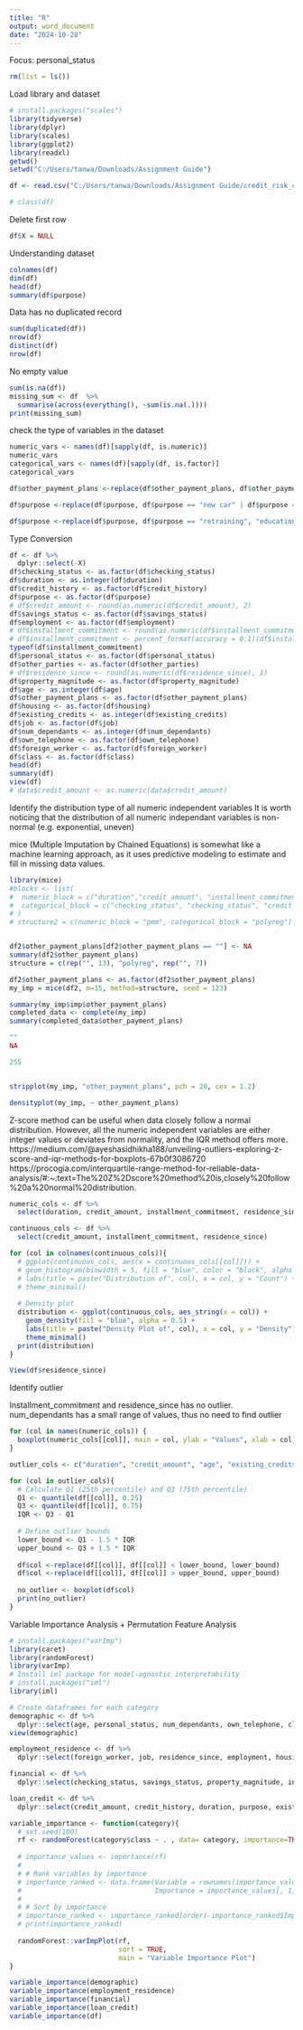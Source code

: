 ---
title: "R"
output: word_document
date: "2024-10-28"
---
Focus: personal_status
```{r}
rm(list = ls())

```

Load library and dataset
```{r}
# install.packages("scales")
library(tidyverse)
library(dplyr)
library(scales)
library(ggplot2)
library(readxl)
getwd()
setwd("C:/Users/tanwa/Downloads/Assignment Guide")

df <- read.csv("C:/Users/tanwa/Downloads/Assignment Guide/credit_risk_classification.csv")

# class(df)
```
Delete first row
```{r}
df$X = NULL
```


Understanding dataset
```{r}
colnames(df)
dim(df)
head(df)
summary(df$purpose)
```


Data has no duplicated record
```{r}
sum(duplicated(df))
nrow(df)
distinct(df)
nrow(df)
```
No empty value
```{r}
sum(is.na(df))
missing_sum <- df  %>%
  summarise(across(everything(), ~sum(is.na(.))))
print(missing_sum)
```

check the type of variables in the dataset
```{r}
numeric_vars <- names(df)[sapply(df, is.numeric)]
numeric_vars
categorical_vars <- names(df)[sapply(df, is.factor)]
categorical_vars
```


```{r}
df$other_payment_plans <-replace(df$other_payment_plans, df$other_payment_plans == "", "no known payment plan")

df$purpose <-replace(df$purpose, df$purpose == "new car" | df$purpose == "used car", "car")

df$purpose <-replace(df$purpose, df$purpose == "retraining", "education")
```

Type Conversion
```{r}

df <- df %>%  
  dplyr::select(-X)
df$checking_status <- as.factor(df$checking_status)
df$duration <- as.integer(df$duration)
df$credit_history <- as.factor(df$credit_history)
df$purpose <- as.factor(df$purpose)
# df$credit_amount <- round(as.numeric(df$credit_amount), 2)
df$savings_status <- as.factor(df$savings_status)
df$employment <- as.factor(df$employment)
# df$installment_commitment <- round(as.numeric(df$installment_commitment), 1)
# df$installment_commitment <- percent_format(accuracy = 0.1)(df$installment_commitment / 100)
typeof(df$installment_commitment)
df$personal_status <- as.factor(df$personal_status)
df$other_parties <- as.factor(df$other_parties)
# df$residence_since <- round(as.numeric(df$residence_since), 1)
df$property_magnitude <- as.factor(df$property_magnitude)
df$age <- as.integer(df$age)
df$other_payment_plans <- as.factor(df$other_payment_plans)
df$housing <- as.factor(df$housing)
df$existing_credits <- as.integer(df$existing_credits)
df$job <- as.factor(df$job)
df$num_dependants <- as.integer(df$num_dependants)
df$own_telephone <- as.factor(df$own_telephone)
df$foreign_worker <- as.factor(df$foreign_worker)
df$class <- as.factor(df$class)
head(df)
summary(df)
view(df)
# data$credit_amount <- as.numeric(data$credit_amount)
```
Identify the distribution type of all numeric independent variables
It is worth noticing that the distribution of all numeric independant variables is non-normal (e.g. exponential, uneven)


mice (Multiple Imputation by Chained Equations) is somewhat like a machine learning approach, as it uses predictive modeling to estimate and fill in missing data values. 
```{r}
library(mice)
#blocks <- list(
#  numeric_block = c("duration","credit_amount", "installment_commitment", #"residence_since", "age", "existing_credits", "num_dependants"),
#  categorical_block = c("checking_status", "checking_status", "credit_history", "purpose", #"savings_status", "employment", "personal_status", "other_parties", "property_magnitude", #"other_payment_plans", "housing", "job", "own_telephone", "foreign_worker", "class" )
# )
# structure2 = c(numeric_block = "pmm", categorical_block = "polyreg")


df2$other_payment_plans[df2$other_payment_plans == ""] <- NA
summary(df2$other_payment_plans)
structure = c(rep("", 13), "polyreg", rep("", 7))

df2$other_payment_plans <- as.factor(df2$other_payment_plans)
my_imp = mice(df2, m=15, method=structure, seed = 123)

summary(my_imp$imp$other_payment_plans)
completed_data <- complete(my_imp)
summary(completed_data$other_payment_plans)

"" 
NA

255


stripplot(my_imp, "other_payment_plans", pch = 20, cex = 1.2)

densityplot(my_imp, ~ other_payment_plans)

```




Z-score method can be useful when data closely follow a normal distribution. However, all the numeric independent variables are either integer values or deviates from normality, and the IQR method offers more.
https://medium.com/@ayeshasidhikha188/unveiling-outliers-exploring-z-score-and-iqr-methods-for-boxplots-67b0f3086720
https://procogia.com/interquartile-range-method-for-reliable-data-analysis/#:~:text=The%20Z%2Dscore%20method%20is,closely%20follow%20a%20normal%20distribution.
  
```{r}
numeric_cols <- df %>% 
  select(duration, credit_amount, installment_commitment, residence_since, age, existing_credits, num_dependants)

continuous_cols <- df %>% 
  select(credit_amount, installment_commitment, residence_since)

for (col in colnames(continuous_cols)){
  # ggplot(continuous_cols, aes(x = continuous_cols[[col]])) +
  # geom_histogram(binwidth = 5, fill = "blue", color = "black", alpha = 0.7) +
  # labs(title = paste("Distribution of", col), x = col, y = "Count") +
  # theme_minimal()
  
  # Density plot
  distribution <- ggplot(continuous_cols, aes_string(x = col)) +
    geom_density(fill = "blue", alpha = 0.5) +
    labs(title = paste("Density Plot of", col), x = col, y = "Density") +
    theme_minimal()
  print(distribution)
}

View(df$residence_since)
```


Identify outlier

Installment_commitment and residence_since has no outlier.
num_dependants has a small range of values, thus no need to find outlier
```{r}
for (col in names(numeric_cols)) {
  boxplot(numeric_cols[[col]], main = col, ylab = "Values", xlab = col)
}
```


```{r}
outlier_cols <- c("duration", "credit_amount", "age", "existing_credits")

for (col in outlier_cols){
  # Calculate Q1 (25th percentile) and Q3 (75th percentile)
  Q1 <- quantile(df[[col]], 0.25)
  Q3 <- quantile(df[[col]], 0.75)
  IQR <- Q3 - Q1
  
  # Define outlier bounds
  lower_bound <- Q1 - 1.5 * IQR
  upper_bound <- Q3 + 1.5 * IQR
  
  df$col <-replace(df[[col]], df[[col]] < lower_bound, lower_bound)
  df$col <-replace(df[[col]], df[[col]] > upper_bound, upper_bound)
  
  no_outlier <- boxplot(df$col)
  print(no_outlier)
}
```

Variable Importance Analysis + Permutation Feature Analysis
```{r}
# install.packages("varImp")
library(caret)
library(randomForest)
library(varImp)
# Install iml package for model-agnostic interpretability
# install.packages("iml")
library(iml)

# Create dataframes for each category
demographic <- df %>%
  dplyr::select(age, personal_status, num_dependants, own_telephone, class)
view(demographic)

employment_residence <- df %>%
  dplyr::select(foreign_worker, job, residence_since, employment, housing, class)

financial <- df %>%
  dplyr::select(checking_status, savings_status, property_magnitude, installment_commitment, other_payment_plans, class)

loan_credit <- df %>%
  dplyr::select(credit_amount, credit_history, duration, purpose, existing_credits, other_parties, class)

variable_importance <- function(category){
  # set.seed(100)
  rf <- randomForest(category$class ~ . , data= category, importance=TRUE) # fit the random forest with default parameter
  
  # importance_values <- importance(rf)
  # 
  # # Rank variables by importance
  # importance_ranked <- data.frame(Variable = rownames(importance_values),
  #                                 Importance = importance_values[, 1])  # MeanDecreaseAccuracy
  # 
  # # Sort by importance
  # importance_ranked <- importance_ranked[order(-importance_ranked$Importance), ]
  # print(importance_ranked)
  
  randomForest::varImpPlot(rf, 
                           sort = TRUE, 
                           main = "Variable Importance Plot")
}

variable_importance(demographic)
variable_importance(employment_residence)
variable_importance(financial)
variable_importance(loan_credit)
variable_importance(df)
```